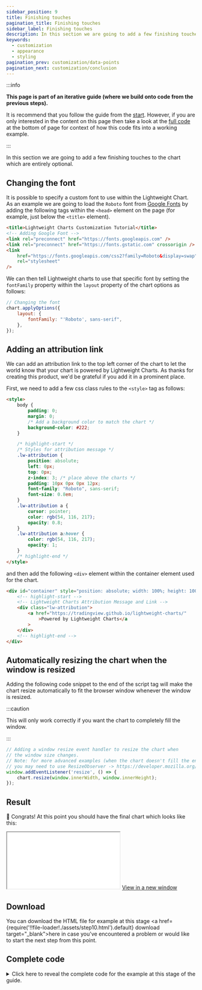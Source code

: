 ```yaml
---
sidebar_position: 9
title: Finishing touches
pagination_title: Finishing touches
sidebar_label: Finishing touches
description: In this section we are going to add a few finishing touches to the chart which are entirely optional.
keywords:
  - customization
  - appearance
  - styling
pagination_prev: customization/data-points
pagination_next: customization/conclusion
---
```


:::info

**This page is part of an iterative guide (where we build onto code from the previous steps).**

It is recommend that you follow the guide from the [start](intro). However, if you are only interested in the content on this page then take a look at the [full code](#complete-code) at the bottom of page for context of how this code fits into a working example.

:::

In this section we are going to add a few finishing touches to the chart which are entirely optional.

## Changing the font

It is possible to specify a custom font to use within the Lightweight Chart. As an example we are going to load the `Roboto` font from [Google Fonts](https://fonts.google.com/) by adding the following tags within the `<head>` element on the page (for example, just below the `<title>` element).

```html
<title>Lightweight Charts Customization Tutorial</title>
<!-- Adding Google Font -->
<link rel="preconnect" href="https://fonts.googleapis.com" />
<link rel="preconnect" href="https://fonts.gstatic.com" crossorigin />
<link
    href="https://fonts.googleapis.com/css2?family=Roboto&display=swap"
    rel="stylesheet"
/>
```

We can then tell Lightweight charts to use that specific font by setting the `fontFamily` property within the `layout` property of the chart options as follows:

```js
// Changing the font
chart.applyOptions({
    layout: {
        fontFamily: "'Roboto', sans-serif",
    },
});
```

## Adding an attribution link

We can add an attribution link to the top left corner of the chart to let the world know that your chart is powered by Lightweight Charts. As thanks for creating this product, we'd be grateful if you add it in a prominent place.

First, we need to add a few css class rules to the `<style>` tag as follows:

```html
<style>
    body {
        padding: 0;
        margin: 0;
        /* Add a background color to match the chart */
        background-color: #222;
    }

    /* highlight-start */
    /* Styles for attribution message */
    .lw-attribution {
        position: absolute;
        left: 0px;
        top: 0px;
        z-index: 3; /* place above the charts */
        padding: 10px 0px 0px 12px;
        font-family: "Roboto", sans-serif;
        font-size: 0.8em;
    }
    .lw-attribution a {
        cursor: pointer;
        color: rgb(54, 116, 217);
        opacity: 0.8;
    }
    .lw-attribution a:hover {
        color: rgb(54, 116, 217);
        opacity: 1;
    }
    /* highlight-end */
</style>
```

and then add the following `<div>` element within the container element used for the chart.

```html
<div id="container" style="position: absolute; width: 100%; height: 100%">
    <!-- highlight-start -->
    <!-- Lightweight Charts Attribution Message and Link -->
    <div class="lw-attribution">
        <a href="https://tradingview.github.io/lightweight-charts/"
            >Powered by Lightweight Charts</a
        >
    </div>
    <!-- highlight-end -->
</div>
```

## Automatically resizing the chart when the window is resized

Adding the following code snippet to the end of the script tag will make the chart resize automatically to fit the browser window whenever the window is resized.

:::caution

This will only work correctly if you want the chart to completely fill the window.

:::

```js
// Adding a window resize event handler to resize the chart when
// the window size changes.
// Note: for more advanced examples (when the chart doesn't fill the entire window)
// you may need to use ResizeObserver -> https://developer.mozilla.org/en-US/docs/Web/API/ResizeObserver
window.addEventListener('resize', () => {
    chart.resize(window.innerWidth, window.innerHeight);
});
```

## Result

🎉 Congrats! At this point you should have the final chart which looks like this:

<iframe
    className="standalone-iframe"
    src={require('!!file-loader!./assets/step10.html').default}
></iframe>
<a href={require('!!file-loader!./assets/step10.html').default} target="\_blank">
    View in a new window
</a>

## Download

You can download the HTML file for example at this stage <a href={require('!!file-loader!./assets/step10.html').default} download target="\_blank">here</a> in case you've encountered a problem or would like to start the next step from this point.

## Complete code


<details>
<summary>
Click here to reveal the complete code for the example at this stage of the guide.
</summary>
<CodeBlock className="language-html">{code}</CodeBlock>
</details>
